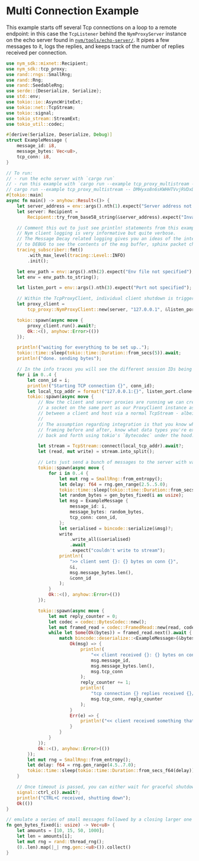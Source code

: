 # Multi Connection Example

This example starts off several Tcp connections on a loop to a remote endpoint: in this case the `TcpListener` behind the `NymProxyServer` instance on the echo server found in
[`nym/tools/echo-server/`](https://github.com/nymtech/nym/tree/develop/tools/echo-server). It pipes a few messages to it, logs the replies, and keeps track of the number of replies received per connection.

```rust
use nym_sdk::mixnet::Recipient;
use nym_sdk::tcp_proxy;
use rand::rngs::SmallRng;
use rand::Rng;
use rand::SeedableRng;
use serde::{Deserialize, Serialize};
use std::env;
use tokio::io::AsyncWriteExt;
use tokio::net::TcpStream;
use tokio::signal;
use tokio_stream::StreamExt;
use tokio_util::codec;

#[derive(Serialize, Deserialize, Debug)]
struct ExampleMessage {
    message_id: i8,
    message_bytes: Vec<u8>,
    tcp_conn: i8,
}

// To run:
// - run the echo server with `cargo run`
// - run this example with `cargo run --example tcp_proxy_multistream -- <ECHO_SERVER_NYM_ADDRESS> <ENV_FILE_PATH> <CLIENT_PORT>` e.g.
// cargo run --example tcp_proxy_multistream -- DMHyxo8n6sKWHHTVvjRVDxDSMX8gYXRU1AQ6UpwsrWiB.6STYCWGWyRxqn2juWdgjMkAMsT9EaAzPpLWq5zkS68MB@CJG5zTcmoLijmDrtAiLV9PZHxNz8LQu6hmgA89V2RxxL ../../../envs/canary.env 8080
#[tokio::main]
async fn main() -> anyhow::Result<()> {
    let server_address = env::args().nth(1).expect("Server address not provided");
    let server: Recipient =
        Recipient::try_from_base58_string(&server_address).expect("Invalid server address");

    // Comment this out to just see println! statements from this example.
    // Nym client logging is very informative but quite verbose.
    // The Message Decay related logging gives you an ideas of the internals of the proxy message ordering: you need to switch
    // to DEBUG to see the contents of the msg buffer, sphinx packet chunking, etc.
    tracing_subscriber::fmt()
        .with_max_level(tracing::Level::INFO)
        .init();

    let env_path = env::args().nth(2).expect("Env file not specified");
    let env = env_path.to_string();

    let listen_port = env::args().nth(3).expect("Port not specified");

    // Within the TcpProxyClient, individual client shutdown is triggered by the timeout.
    let proxy_client =
        tcp_proxy::NymProxyClient::new(server, "127.0.0.1", &listen_port, 45, Some(env)).await?;

    tokio::spawn(async move {
        proxy_client.run().await?;
        Ok::<(), anyhow::Error>(())
    });

    println!("waiting for everything to be set up..");
    tokio::time::sleep(tokio::time::Duration::from_secs(5)).await;
    println!("done. sending bytes");

    // In the info traces you will see the different session IDs being set up, one for each TcpStream.
    for i in 0..4 {
        let conn_id = i;
        println!("Starting TCP connection {}", conn_id);
        let local_tcp_addr = format!("127.0.0.1:{}", listen_port.clone());
        tokio::spawn(async move {
            // Now the client and server proxies are running we can create and pipe traffic to/from
            // a socket on the same port as our ProxyClient instance as if we were just communicating
            // between a client and host via a normal TcpStream - albeit with a decent amount of additional latency.
            //
            // The assumption regarding integration is that you know what you're sending, and will do proper
            // framing before and after, know what data types you're expecting; the proxies are just piping bytes
            // back and forth using tokio's `Bytecodec` under the hood.

            let stream = TcpStream::connect(local_tcp_addr).await?;
            let (read, mut write) = stream.into_split();

            // Lets just send a bunch of messages to the server with variable delays between them, with a message and tcp connection ids to keep track of ordering on the server side (for illustrative purposes **only**; keeping track of anonymous replies is handled by the proxy under the hood with Single Use Reply Blocks (SURBs); for this illustration we want some kind of app-level message id, but irl most of the time you'll probably be parsing on e.g. the incoming response type instead)
            tokio::spawn(async move {
                for i in 0..4 {
                    let mut rng = SmallRng::from_entropy();
                    let delay: f64 = rng.gen_range(2.5..5.0);
                    tokio::time::sleep(tokio::time::Duration::from_secs_f64(delay)).await;
                    let random_bytes = gen_bytes_fixed(i as usize);
                    let msg = ExampleMessage {
                        message_id: i,
                        message_bytes: random_bytes,
                        tcp_conn: conn_id,
                    };
                    let serialised = bincode::serialize(&msg)?;
                    write
                        .write_all(&serialised)
                        .await
                        .expect("couldn't write to stream");
                    println!(
                        ">> client sent {}: {} bytes on conn {}",
                        &i,
                        msg.message_bytes.len(),
                        &conn_id
                    );
                }
                Ok::<(), anyhow::Error>(())
            });

            tokio::spawn(async move {
                let mut reply_counter = 0;
                let codec = codec::BytesCodec::new();
                let mut framed_read = codec::FramedRead::new(read, codec);
                while let Some(Ok(bytes)) = framed_read.next().await {
                    match bincode::deserialize::<ExampleMessage>(&bytes) {
                        Ok(msg) => {
                            println!(
                                "<< client received {}: {} bytes on conn {}",
                                msg.message_id,
                                msg.message_bytes.len(),
                                msg.tcp_conn
                            );
                            reply_counter += 1;
                            println!(
                                "tcp connection {} replies received {}/4",
                                msg.tcp_conn, reply_counter
                            );
                        }
                        Err(e) => {
                            println!("<< client received something that wasn't an example message of {} bytes. error: {}", bytes.len(), e);
                        }
                    }
                }
            });
            Ok::<(), anyhow::Error>(())
        });
        let mut rng = SmallRng::from_entropy();
        let delay: f64 = rng.gen_range(4.5..7.0);
        tokio::time::sleep(tokio::time::Duration::from_secs_f64(delay)).await;
    }

    // Once timeout is passed, you can either wait for graceful shutdown or just hard stop it.
    signal::ctrl_c().await?;
    println!("CTRL+C received, shutting down");
    Ok(())
}

// emulate a series of small messages followed by a closing larger one
fn gen_bytes_fixed(i: usize) -> Vec<u8> {
    let amounts = [10, 15, 50, 1000];
    let len = amounts[i];
    let mut rng = rand::thread_rng();
    (0..len).map(|_| rng.gen::<u8>()).collect()
}
```
